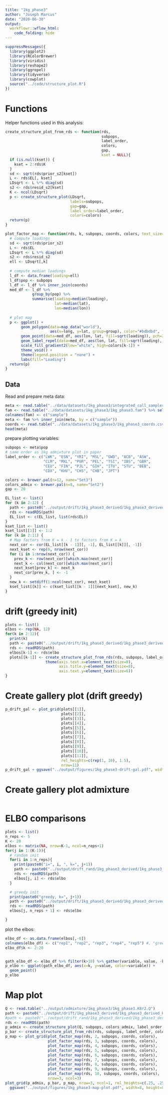 ```yaml
---
title: "1kg_phase3"
author: "Joseph Marcus"
date: "2020-06-30"
output:
  workflowr::wflow_html:
    code_folding: hide
---
```


```r
suppressMessages({
  library(ggplot2)
  library(RColorBrewer)
  library(viridis)
  library(reshape2)
  library(ggrepel)
  library(tidyverse)
  library(cowplot)
  source("../code/structure_plot.R")
})
```

# Functions

Helper functions used in this analysis:

```r
create_structure_plot_from_rds <- function(rds, 
                                           subpops, 
                                           label_order, 
                                           colors, 
                                           gap,
                                           kset = NULL){
  if (is.null(kset)) {
    kset = 2:rds$K
  }
  sd <- sqrt(rds$prior_s2[kset])
  L <- rds$EL[, kset]
  LDsqrt <- L %*% diag(sd)
  s2 <- rds$resid_s2[kset]
  K <- ncol(LDsqrt)
  p <- create_structure_plot(LDsqrt,
                             labels=subpops, 
                             gap=gap,
                             label_order=label_order,
                             colors=colors)
  return(p)
}

plot_factor_map <- function(rds, k, subpops, coords, colors, text_size=2){
  # compute loadings
  sd <- sqrt(rds$prior_s2)
  L <- rds$EL
  LDsqrt <- L %*% diag(sd)
  s2 <- rds$resid_s2
  ell <- LDsqrt[,k]
  
  # compute median loadings
  l_df <- data.frame(loading=ell)
  l_df$pop <- subpops
  l_df <- l_df %>% inner_join(coords)
  med_df <- l_df %>% 
            group_by(pop) %>% 
            summarise(loading=median(loading), 
                      lat=median(lat), 
                      lon=median(lon))
  
  # plot map
  p <- ggplot() + 
       geom_polygon(data=map_data("world"), 
                    aes(x=long, y=lat, group=group), color="#bdbdbd", fill="#bdbdbd") +
       geom_point(data=med_df, aes(lon, lat, fill=sqrt(loading)), pch=21) +     
       geom_label_repel(data=med_df, aes(lon, lat, fill=sqrt(loading), label=pop), size=text_size) +
       scale_fill_gradient2(low="white", high=colors[k-1]) + 
       theme_void() + 
       theme(legend.position = "none") +
       labs(fill="Loading") 
  return(p)
}
```

## Data

Read and prepare meta data:

```r
meta <- read.table("../data/datasets/1kg_phase3/integrated_call_samples_v3.20130502.ALL.panel", header=T)
fam <- read.table("../data/datasets/1kg_phase3/1kg_phase3.fam") %>% select(V1)
colnames(fam) <- c("sample")
meta <- fam %>% inner_join(meta, by = c("sample"))
coords <- read.table("../data/datasets/1kg_phase3/1kg_phase3_coords.csv", sep=",", header=TRUE)
head(meta)
```

prepare plotting variables:

```r
subpops <- meta$pop
# same order as 1kg admixture plot in paper
label_order <- c("LWK", "ESN", "YRI", "MSL", "GWD", "ACB", "ASW",
                 "CLM", "MXL", "PUR", "PEL", "TSI", "IBS", "GBR", 
                 "CEU", "FIN", "PJL", "GIH", "ITU", "STU", "BEB",
                 "CDX", "KHV", "CHS", "CHB", "JPT")

colors <- brewer.pal(n=12, name="Set3")
colors_admix <- brewer.pal(n=8, name="Set2")
gap <- 20

EL_list <- list()
for (k in 2:12) {
  path <- paste0("../output/drift/1kg_phase3_derived/1kg_phase3_derived_K", k, ".rds")
  rds <- readRDS(path)
  EL_list <- c(EL_list, list(rds$EL))
}
kset_list <- list()
kset_list[[1]] <- 1:2
for (k in 2:11) {
  # Map factors from K = k - 1 to factors from K = k
  next_cor <- cor(EL_list[[k - 1]][, -1], EL_list[[k]][, -1])
  next_kset <- rep(0, nrow(next_cor))
  for (i in 1:nrow(next_cor)) {
    prev_k <- row(next_cor)[which.max(next_cor)]
    next_k <- col(next_cor)[which.max(next_cor)]
    next_kset[prev_k] <- next_k
    next_cor[prev_k, ] <- -1
  }
  new_k <- setdiff(1:ncol(next_cor), next_kset)
  kset_list[[k]] <- c(kset_list[[k - 1]][next_kset], new_k)
}

```

# drift (greedy init)

```r
plots <- list()
elbos <- rep(NA, 12)
for(k in 2:12){
  print(k)
  path <- paste0("../output/drift/1kg_phase3_derived/1kg_phase3_derived_K", k, ".rds")
  rds <- readRDS(path)
  elbos[k-1] <- rds$elbo
  plots[[k-1]] <- create_structure_plot_from_rds(rds, subpops, label_order, colors, gap) +          
                  theme(axis.text.x=element_text(size=0), 
                        axis.title.y=element_text(size=8), 
                        axis.text.y=element_text(size=6))
}
```

# Create gallery plot (drift greedy)

```r
p_drift_gal <- plot_grid(plots[[1]],
                         plots[[2]],
                         plots[[3]],
                         plots[[4]],
                         plots[[5]],
                         plots[[6]],
                         plots[[7]],
                         plots[[8]],
                         plots[[9]],
                         plots[[10]],
                         plots[[11]],
                         rel_heights=c(rep(1, 10), 1.5),
                         nrow=11)
p_drift_gal + ggsave("../output/figures/1kg_phase3-drift-gal.pdf", width=4, height=6)
``` 

# Create gallery plot admixture

```r
```

# ELBO comparisons

```r
plots <- list()
n_reps <- 5
K <- 20
elbos <- matrix(NA, nrow=K-1, ncol=n_reps+1)
for(j in 1:(K-1)){
  # random init
  for(i in 1:n_reps){
    print(paste0("i=", i, ", k=", j+1))
    path <- paste0("../output/drift_rand/1kg_phase3_derived/1kg_phase3_derived_K", j+1, "_rep", i-1, ".rds")
    rds <- readRDS(path)
    elbos[j, i] <- rds$elbo
  }

  # greedy init
  print(paste0("greedy, k=", j+1))
  path <- paste0("../output/drift/1kg_phase3_derived/1kg_phase3_derived_K", j+1, ".rds")
  rds <- readRDS(path)
  elbos[j, n_reps + 1] <- rds$elbo

}
```

plot the elbos:

```r
elbo_df <- as.data.frame(elbos[,-6])
colnames(elbo_df) <- c("rep1", "rep2", "rep3", "rep4", "rep5") #, "greedy")
elbo_df$k <- 2:20


gath_elbo_df <- elbo_df %>% filter(k>10) %>% gather(variable, value, -k)
p_elbo <- ggplot(gath_elbo_df, aes(x=k, y=value, color=variable)) + 
  geom_point() 
p_elbo
```

# Map plot

```r
Q <- read.table("../output/admixture/1kg_phase3/1kg_phase3.K8r2.Q")
path <- paste0("../output/drift/1kg_phase3_derived/1kg_phase3_derived_K", 9, ".rds")
#path <- paste0("../output/drift_rand/1kg_phase3_derived/1kg_phase3_derived_K10_rep4.rds")
rds <- readRDS(path)
p_admix <- create_structure_plot(Q, subpops, colors_admix, label_order, gap)
p_bar <- create_structure_plot_from_rds(rds, subpops, label_order, colors, gap)
p_map <- plot_grid(plot_factor_map(rds, 2, subpops, coords, colors),
                   plot_factor_map(rds, 3, subpops, coords, colors),
                   plot_factor_map(rds, 4, subpops, coords, colors),
                   plot_factor_map(rds, 5, subpops, coords, colors),
                   plot_factor_map(rds, 6, subpops, coords, colors),
                   plot_factor_map(rds, 7, subpops, coords, colors),
                   plot_factor_map(rds, 8, subpops, coords, colors),
                   plot_factor_map(rds, 9, subpops, coords, colors),
                   plot_factor_map(rds, 10, subpops, coords, colors),
                   nrow=3, ncol=3)
plot_grid(p_admix, p_bar, p_map, nrow=3, ncol=1, rel_heights=c(.25, .25, 1)) + 
  ggsave("../output/figures/1kg_phase3-map-plot.pdf", width=8, height=8)
```


